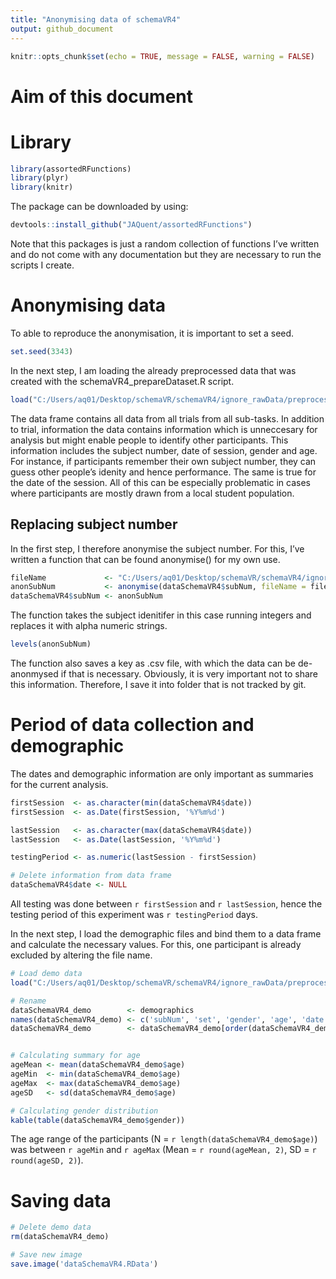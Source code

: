 ```yaml
---
title: "Anonymising data of schemaVR4"
output: github_document
---
```


```r
knitr::opts_chunk$set(echo = TRUE, message = FALSE, warning = FALSE)
```

# Aim of this document

# Library
```r
library(assortedRFunctions)
library(plyr)
library(knitr)
```

The package can be downloaded by using:
```r
devtools::install_github("JAQuent/assortedRFunctions")
```
Note that this packages is just a random collection of functions I've written and do not come with any documentation but they are necessary to run the scripts I create. 


# Anonymising data
To able to reproduce the anonymisation, it is important to set a seed. 
```r
set.seed(3343)
```

In the next step, I am loading the already preprocessed data that was created with the schemaVR4_prepareDataset.R script.
```r
load("C:/Users/aq01/Desktop/schemaVR/schemaVR4/ignore_rawData/preprocessed/dataSchemaVR4.RData")
```

The data frame contains all data from all trials from all sub-tasks. In addition to trial, information the data contains information which is unneccesary for analysis but might enable people to identify other participants. This information includes the subject number, date of session, gender and age. For instance, if participants remember their own subject number, they can guess other people's idenity and hence performance. The same is true for the date of the session. All of this can be especially problematic in cases where participants are mostly drawn from a local student population.

## Replacing subject number
In the first step, I therefore anonymise the subject number. For this, I've written a function that can be found anonymise() for my own use. 
```r
fileName             <- "C:/Users/aq01/Desktop/schemaVR/schemaVR4/ignore_rawData/preprocessed/schemaVR4_anonKey"
anonSubNum           <- anonymise(dataSchemaVR4$subNum, fileName = fileName)
dataSchemaVR4$subNum <- anonSubNum
```

The function takes the subject idenitifer in this case running integers and replaces it with alpha numeric strings. 
```r
levels(anonSubNum)
```

The function also saves a key as .csv file, with which the data can be de-anonmysed if that is necessary. Obviously, it is very important not to share this information. Therefore, I save it into folder that is not tracked by git. 

# Period of data collection and demographic
The dates and demographic information are only important as summaries for the current analysis. 

```r
firstSession  <- as.character(min(dataSchemaVR4$date))
firstSession  <- as.Date(firstSession, '%Y%m%d')

lastSession   <- as.character(max(dataSchemaVR4$date))
lastSession   <- as.Date(lastSession, '%Y%m%d')

testingPeriod <- as.numeric(lastSession - firstSession)

# Delete information from data frame
dataSchemaVR4$date <- NULL
```

All testing was done between `r firstSession` and `r lastSession`, hence the testing period of this experiment was `r testingPeriod` days. 

In the next step, I load the demographic files and bind them to a data frame and calculate the necessary values. For this, one participant is already excluded by altering the file name. 
```r
# Load demo data
load("C:/Users/aq01/Desktop/schemaVR/schemaVR4/ignore_rawData/preprocessed/dataSchemaVR4_demo.RData")

# Rename
dataSchemaVR4_demo        <- demographics
names(dataSchemaVR4_demo) <- c('subNum', 'set', 'gender', 'age', 'date', 'startTime', 'endTime')
dataSchemaVR4_demo        <- dataSchemaVR4_demo[order(dataSchemaVR4_demo$subNum), ]


# Calculating summary for age
ageMean <- mean(dataSchemaVR4_demo$age)
ageMin  <- min(dataSchemaVR4_demo$age)
ageMax  <- max(dataSchemaVR4_demo$age)
ageSD   <- sd(dataSchemaVR4_demo$age)

# Calculating gender distribution
kable(table(dataSchemaVR4_demo$gender))
```

The age range of the participants (N = `r length(dataSchemaVR4_demo$age)`) was between `r ageMin` and `r ageMax` (Mean = `r round(ageMean, 2)`, SD = `r round(ageSD, 2)`). 

# Saving data
```r
# Delete demo data
rm(dataSchemaVR4_demo)

# Save new image
save.image('dataSchemaVR4.RData')
```